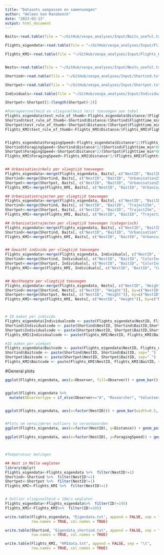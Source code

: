```yaml
---
title: "Datasets aanpassen en samenvoegen"
author: "Heleen Van Ransbeeck"
date: "2023-03-13"
output: html_document
---
```


```r
Baits<-read.table(file = "~/GitHub/vespa_analyses/Input/Baits_useful.txt", header=TRUE, sep="\t", na.strings=c(""," ","NA"))

Flights_eigendata<-read.table(file = "~/GitHub/vespa_analyses/Input/Flights_eigendata.txt", header=TRUE, sep="\t", na.strings=c(""," ","NA"))

Flights_KMI<-read.table(file = "~/GitHub/vespa_analyses/Input/Flights_KMI.txt", header=TRUE, sep="\t")


Nests<-read.table(file = "~/GitHub/vespa_analyses/Input/Nests_useful.txt", header=TRUE, sep="\t", na.strings=c(""," ","NA"))

Shortind<-read.table(file = "~/GitHub/vespa_analyses/Input/Shortind.txt", header=TRUE, sep="\t", na.strings=c(""," ","NA"))

Shortpot<-read.table(file = "~/GitHub/vespa_analyses/Input/Shortpot.txt", header=TRUE, sep="\t", na.strings=c(""," ","NA"))

Individuals<-read.table(file = "~/GitHub/vespa_analyses/Input/Individuals.txt", header=TRUE, sep="\t", na.strings=c(""," ","NA"))

```

```r
Shortpot<-Shortpot[1:(length(Shortpot)-2)]

#Foerageersnelheid en vliegsnelheid (m/s) toevoegen aan tabel
Flights_eigendata$test_rule_of_thumb<-Flights_eigendata$Distance/(Flights_eigendata$Flighttime_min*60)
Shortind$test_rule_of_thumb<-Shortind$Distance/(Shortind$Flighttime_min*60)
Shortpot$test_rule_of_thumb<-Shortpot$Distance/(Shortpot$Flighttime_min*60)
Flights_KMI$test_rule_of_thumb<-Flights_KMI$Distance/(Flights_KMI$Flighttime_min*60)


Flights_eigendata$ForagingSpeed<-Flights_eigendata$Distance*2/(Flights_eigendata$Flighttime_min*60)
Shortind$ForagingSpeed<-Shortind$Distance*2/(Shortind$Flighttime_min*60)
Shortpot$ForagingSpeed<-Shortpot$Distance*2/(Shortpot$Flighttime_min*60)
Flights_KMI$ForagingSpeed<-Flights_KMI$Distance*2/(Flights_KMI$Flighttime_min*60)


## Urbanisatiecirkels per vliegtijd toevoegen
Flights_eigendata<-merge(Flights_eigendata, Baits[, c("NestID", "BaitID", "Urbanisation25m", "Urbanisation50m", "Urbanisation100m")], by=c("NestID", "BaitID"), all=TRUE)
Shortind<-merge(Shortind, Baits[, c("NestID", "BaitID", "Urbanisation25m", "Urbanisation50m", "Urbanisation100m")], by=c("NestID", "BaitID"))
Shortpot<-merge(Shortpot, Baits[, c("NestID", "BaitID", "Urbanisation25m", "Urbanisation50m", "Urbanisation100m")], by=c("NestID", "BaitID"))
Flights_KMI<-merge(Flights_KMI, Baits[, c("NestID", "BaitID", "Urbanisation25m", "Urbanisation50m", "Urbanisation100m")], by=c("NestID", "BaitID"))

## Urbanisatietrajecten per vliegtijd toevoegen
Flights_eigendata<-merge(Flights_eigendata, Baits[, c("NestID", "BaitID", "Traject25m", "Traject50m", "Traject100m")], by=c("NestID", "BaitID"), all=TRUE)
Shortind<-merge(Shortind, Baits[, c("NestID", "BaitID", "Traject25m", "Traject50m", "Traject100m")], by=c("NestID", "BaitID"))
Shortpot<-merge(Shortpot, Baits[, c("NestID", "BaitID", "Traject25m", "Traject50m", "Traject100m")], by=c("NestID", "BaitID"))
Flights_KMI<-merge(Flights_KMI, Baits[, c("NestID", "BaitID", "Traject25m", "Traject50m", "Traject100m")], by=c("NestID", "BaitID"))

## Urbanisatietrajecten per vliegtijd toevoegen (categorisch)
Flights_eigendata<-merge(Flights_eigendata, Baits[, c("NestID", "BaitID", "Urbanisation")], by=c("NestID", "BaitID"), all=TRUE)
Shortind<-merge(Shortind, Baits[, c("NestID", "BaitID", "Urbanisation")], by=c("NestID", "BaitID"))
Flights_KMI<-merge(Flights_KMI, Baits[, c("NestID", "BaitID", "Urbanisation")], by=c("NestID", "BaitID"))


## Gewicht individu per vliegtijd toevoegen
Flights_eigendata<-merge(Flights_eigendata, Individuals[, c("NestID", "BaitID","ColorInd", "Weight_ind")], by=c("NestID", "BaitID", "ColorInd"), all=TRUE)
Shortind<-merge(Shortind, Individuals[, c("NestID", "BaitID", "ColorInd", "Weight_ind")], by=c("NestID", "BaitID", "ColorInd"))
Shortpot<-merge(Shortpot, Individuals[, c("NestID", "BaitID", "ColorInd","Weight_ind")], by=c("NestID", "BaitID", "ColorInd"))
Flights_KMI<-merge(Flights_KMI, Individuals[, c("NestID", "BaitID", "ColorInd","Weight_ind")], by=c("NestID", "BaitID", "ColorInd"))


## Nesthoogte per vliegtijd toevoegen
Flights_eigendata<-merge(Flights_eigendata, Nests[, c("NestID", "Height")], by=c("NestID"), all=TRUE)
Shortind<-merge(Shortind, Nests[, c("NestID", "Height")], by=c("NestID"))
Shortpot<-merge(Shortpot, Nests[, c("NestID", "Height")], by=c("NestID"))
Flights_KMI<-merge(Flights_KMI, Nests[, c("NestID", "Height")], by=c("NestID"))



# ID maken per individu
Flights_eigendata$Individualcode <- paste(Flights_eigendata$NestID, Flights_eigendata$BaitID,Flights_eigendata$ColorInd, sep="_")
Shortind$Individualcode <- paste(Shortind$NestID, Shortind$BaitID,Shortind$ColorInd, sep="_")
Shortpot$Individualcode <- paste(Shortpot$NestID, Shortpot$BaitID,Shortpot$ColorInd, sep="_")
Flights_KMI$Individualcode <- paste(Flights_KMI$NestID, Flights_KMI$BaitID,Flights_KMI$ColorInd, sep="_")

#ID maken per wiekpot
Flights_eigendata$Baitcode <- paste(Flights_eigendata$NestID, Flights_eigendata$BaitID, sep="_")
Shortind$Baitcode <- paste(Shortind$NestID, Shortind$BaitID, sep="_")
Shortpot$Baitcode <- paste(Shortpot$NestID, Shortpot$BaitID, sep="_")
Flights_KMI$Baitcode <- paste(Flights_KMI$NestID, Flights_KMI$BaitID, sep="_")

```


#General plots 

```r
ggplot(Flights_eigendata, aes(x=Observer, fill=Observer)) + geom_bar()+ geom_text(stat='count', aes(label=after_stat(count)), vjust=-1) + ylim(0,165)


ggplot(Flights_eigendata %>%
  mutate(Observertype = if_else(Observer=="A", "Researcher", "Volunteer")), aes(x=Observertype, fill=Observertype)) + geom_bar(width=0.5)+ geom_text(stat='count', aes(label=after_stat(count)), vjust=-1) + scale_fill_manual(values=c("dodgerblue4", "dodgerblue3")) + scale_x_discrete(name ="Observer type") + scale_y_continuous(name="Amount of observations", breaks=seq(0,160,50), limits=c(0, 165)) + ggtitle("Amount of observations per type of observer") + theme(plot.title = element_text(hjust = 0.5)) 


ggplot(Flights_eigendata, aes(x=factor(NestID))) + geom_bar(width=0.5, fill = "dodgerblue4")+ geom_text(stat='count', aes(label=after_stat(count)), vjust=-1) + ylim(0,140) + scale_x_discrete(name ="NestID") + scale_y_continuous(name="Amount of observations", breaks=seq(0,50,10), limits=c(0, 45)) + ggtitle("Amount of observations per nest") + theme(plot.title = element_text(hjust = 0.5)) 


#Plots om verwijderen outliers te verantwoorden
ggplot(Flights_eigendata, aes(x=factor(NestID), y=Distance)) + geom_point(width=0.5, color = "dodgerblue4")+ scale_x_discrete(name ="NestID") + ggtitle("Distances per nest") + theme(plot.title = element_text(hjust = 0.5)) + scale_y_continuous(name="Distance from bait till the nest (m)", breaks=seq(0,2100,500))

ggplot(Flights_eigendata, aes(x=factor(NestID), y=ForagingSpeed)) + geom_point(width=0.5, color = "dodgerblue4")+ scale_x_discrete(name ="NestID") + ggtitle("Foraging speeds per nest") + theme(plot.title = element_text(hjust = 0.5)) + scale_y_continuous(name="Foraging speed (m/s)", breaks=seq(0,11,1))



#Temperatuur metingen


```











```r
## Nest in Melle weglaten
library(dplyr)
Flights_eigendata<-Flights_eigendata %>%  filter(NestID!=1)
Shortind<-Shortind %>%  filter(NestID!=1)
Shortpot<-Shortpot %>%  filter(NestID!=1)
Flights_KMI<-Flights_KMI %>%  filter(NestID!=1)


# Outlier vliegsnelheid v 10m/s weglaten
Flights_eigendata<-Flights_eigendata%>%  filter(ID!=195)
Flights_KMI<-Flights_KMI%>%  filter(ID!=195)

```

```r
write.table(Flights_eigendata, "Eigendata.txt", append = FALSE, sep = "\t",
            row.names = TRUE, col.names = TRUE)

write.table(Shortind, "Eigendata_shortind.txt", append = FALSE, sep = "\t",
            row.names = TRUE, col.names = TRUE)
```

```r
write.table(Flights_KMI, "KMIdata.txt", append = FALSE, sep = "\t",
            row.names = TRUE, col.names = TRUE)

```

